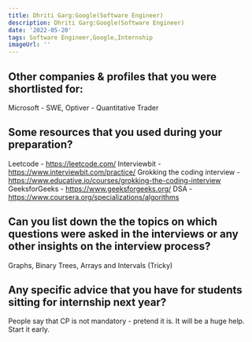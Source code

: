 ```yaml
---
title: Dhriti Garg:Google(Software Engineer)
description: Dhriti Garg:Google(Software Engineer)
date: '2022-05-20'
tags: Software Engineer,Google,Internship
imageUrl: ''
---
```


## Other companies & profiles that you were shortlisted for:
Microsoft - SWE, Optiver - Quantitative Trader

## Some resources that you used during your preparation?
Leetcode - https://leetcode.com/
Interviewbit - https://www.interviewbit.com/practice/
Grokking the coding interview - https://www.educative.io/courses/grokking-the-coding-interview
GeeksforGeeks - https://www.geeksforgeeks.org/
DSA - https://www.coursera.org/specializations/algorithms

## Can you list down the the topics on which questions were asked in the interviews or any other insights on the interview process?
Graphs, Binary Trees, Arrays and Intervals (Tricky)
## Any specific advice that you have for students sitting for internship next year?
People say that CP is not mandatory - pretend it is. It will be a huge help. Start it early.

